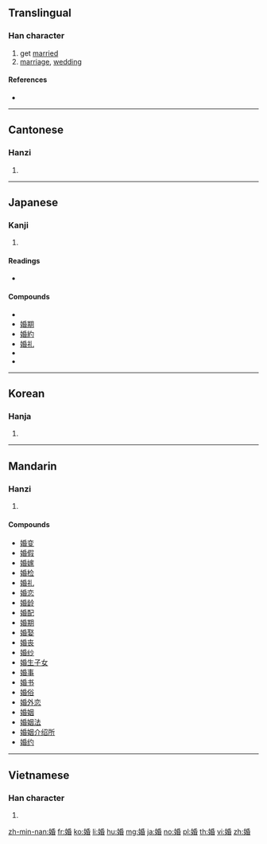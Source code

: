 ==Translingual==

===Han character===
{{Han char|rn=38|rad=女|as=08|sn=11|four=42464|canj=VHPA|ids=⿰女昏}}

# get [[marry|married]]
# [[marriage]], [[wedding]]

====References====
* {{Han ref|kx=0264.340|dkj=06418|hdz=21060.110|uh=5A5A|ud=23130|bh=B142|bd=45378}}

----

==Cantonese==

===Hanzi===
{{yue-hanzi|jyut=fan1|y=fan1}}

# {{defn|lang=yue|sort=女08}}

----

==Japanese==

===Kanji===
{{ja-kanji|grade=c|rs=女08}}

# {{defn|lang=ja|sort=女08}}

====Readings====
* {{ja-readings|on=[[こん]] (kon)|kun=[[えんぐみ]] (engumi)}}

====Compounds====
* {{m|ja|婚姻||marriage, matrimony|tr=[[こんいん]], kon'in|sc=Jpan}}
* [[婚期]]
* [[婚約]]
* [[婚礼]]
* {{m|ja|結婚||marriage|tr=[[けっこん]], kekkon|sc=Jpan}}
* {{m|ja|結婚式||wedding|tr=[[けっこんしき]], kekkonshiki|sc=Jpan}}

----

==Korean==

===Hanja===
{{ko-hanja|hangeul=혼|rv=hon|mr=hon}}

# {{defn|lang=ko|sort=女08}}

----

==Mandarin==

===Hanzi===
{{cmn-hanzi|pin=[[hūn]] ([[hun1]])|wg=hun<sup>1</sup>}}

# {{defn|lang=cmn|sort=女08}}

====Compounds====
* [[婚变]]
* [[婚假]]
* [[婚嫁]]
* [[婚检]]
* [[婚礼]]
* [[婚恋]]
* [[婚龄]]
* [[婚配]]
* [[婚期]]
* [[婚娶]]
* [[婚丧]]
* [[婚纱]]
* [[婚生子女]]
* [[婚事]]
* [[婚书]]
* [[婚俗]]
* [[婚外恋]]
* [[婚姻]]
* [[婚姻法]]
* [[婚姻介绍所]]
* [[婚约]]

----

==Vietnamese==

===Han character===
{{vi-hantu|hôn|rs=女08}}

# {{defn|lang=vi|sort=女08}}

[[zh-min-nan:婚]]
[[fr:婚]]
[[ko:婚]]
[[li:婚]]
[[hu:婚]]
[[mg:婚]]
[[ja:婚]]
[[no:婚]]
[[pl:婚]]
[[th:婚]]
[[vi:婚]]
[[zh:婚]]